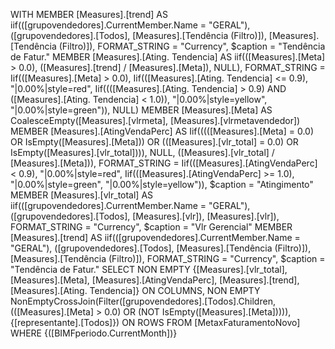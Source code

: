 WITH
MEMBER [Measures].[trend] AS
    iif(([grupovendedores].CurrentMember.Name = "GERAL"), ([grupovendedores].[Todos], [Measures].[Tendência (Filtro)]), [Measures].[Tendência (Filtro)]), FORMAT_STRING = "Currency", $caption = "Tendência de Fatur."
MEMBER [Measures].[Ating. Tendencia] AS
    iif(([Measures].[Meta] > 0.0), ([Measures].[trend] / [Measures].[Meta]), NULL), FORMAT_STRING = Iif(([Measures].[Meta] > 0.0), Iif(([Measures].[Ating. Tendencia] <= 0.9), "|0.00%|style=red", Iif((([Measures].[Ating. Tendencia] > 0.9) AND ([Measures].[Ating. Tendencia] < 1.0)), "|0.00%|style=yellow", "|0.00%|style=green")), NULL)
MEMBER [Measures].[Meta] AS
    CoalesceEmpty([Measures].[vlrmeta], [Measures].[vlrmetavendedor])
MEMBER [Measures].[AtingVendaPerc] AS
    Iif(((([Measures].[Meta] = 0.0) OR IsEmpty([Measures].[Meta])) OR (([Measures].[vlr_total] = 0.0) OR IsEmpty([Measures].[vlr_total]))), NULL, ([Measures].[vlr_total] / [Measures].[Meta])), FORMAT_STRING = Iif(([Measures].[AtingVendaPerc] < 0.9), "|0.00%|style=red", Iif(([Measures].[AtingVendaPerc] >= 1.0), "|0.00%|style=green", "|0.00%|style=yellow")), $caption = "Atingimento"
MEMBER [Measures].[vlr_total] AS
    iif(([grupovendedores].CurrentMember.Name = "GERAL"), ([grupovendedores].[Todos], [Measures].[vlr]), [Measures].[vlr]), FORMAT_STRING = "Currency", $caption = "Vlr Gerencial"
MEMBER [Measures].[trend] AS
    iif(([grupovendedores].CurrentMember.Name = "GERAL"), ([grupovendedores].[Todos], [Measures].[Tendência (Filtro)]), [Measures].[Tendência (Filtro)]), FORMAT_STRING = "Currency", $caption = "Tendência de Fatur."
SELECT
NON EMPTY {[Measures].[vlr_total], [Measures].[Meta], [Measures].[AtingVendaPerc], [Measures].[trend], [Measures].[Ating. Tendencia]} ON COLUMNS,
NON EMPTY NonEmptyCrossJoin(Filter([grupovendedores].[Todos].Children, (([Measures].[Meta] > 0.0) OR (NOT IsEmpty([Measures].[Meta])))), {[representante].[Todos]}) ON ROWS
FROM [MetaxFaturamentoNovo]
WHERE {([BIMFperiodo.CurrentMonth])}